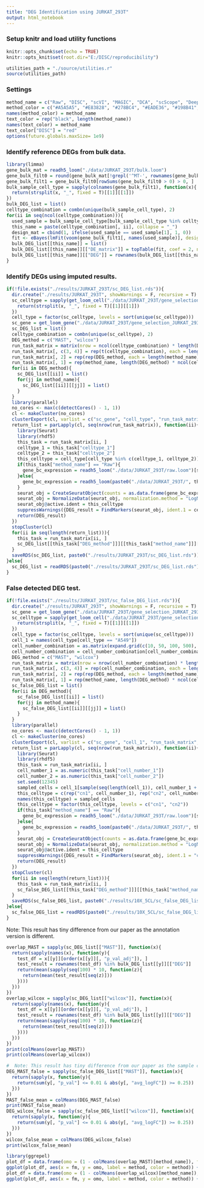 ```yaml
---
title: "DEG Identification using JURKAT_293T"
output: html_notebook
---
```

### Setup knitr and load utility functions
```r
knitr::opts_chunk$set(echo = TRUE)
knitr::opts_knit$set(root.dir="E:/DISC/reproducibility")
```
```r
utilities_path = "./source/utilities.r"
source(utilities_path)
```
### Settings
```r
method_name = c("Raw", "DISC", "scVI", "MAGIC", "DCA", "scScope", "DeepImpute", "VIPER", "scImpute")
method_color = c("#A5A5A5", "#E83828", "#278BC4", "#EADE36", "#198B41", "#920783", "#F8B62D", "#8E5E32", "#1E2B68")
names(method_color) = method_name
text_color = rep("black", length(method_name))
names(text_color) = method_name
text_color["DISC"] = "red"
options(future.globals.maxSize= 1e9)
```
### Identify reference DEGs from bulk data.
```r
library(limma)
gene_bulk_mat = readh5_loom("./data/JURKAT_293T/bulk.loom")
gene_bulk_filt0 = round(gene_bulk_mat[!grepl('^MT-', rownames(gene_bulk_mat)), ])
gene_bulk_filt1 = gene_bulk_filt0[rowSums(gene_bulk_filt0 > 0) > 0, ]
bulk_sample_cell_type = sapply(colnames(gene_bulk_filt1), function(x){
  return(strsplit(x, "_", fixed = T)[[1]][[1]])
})
bulk_DEG_list = list()
celltype_combination = combn(unique(bulk_sample_cell_type), 2)
for(ii in seq(ncol(celltype_combination))){
  used_sample = bulk_sample_cell_type[bulk_sample_cell_type %in% celltype_combination[, ii]]
  this_name = paste(celltype_combination[, ii], collapse = "_")
  design_mat = cbind(1, ifelse(used_sample == used_sample[1], 1, 0))
  fit <- eBayes(lmFit(voom(gene_bulk_filt1[, names(used_sample)], design = design_mat), design = design_mat))
  bulk_DEG_list[[this_name]] = list()
  bulk_DEG_list[[this_name]][["DE_matrix"]] = topTable(fit, coef = 2, number = nrow(gene_bulk_filt1))
  bulk_DEG_list[[this_name]][["DEG"]] = rownames(bulk_DEG_list[[this_name]][["DE_matrix"]])[abs(bulk_DEG_list[[this_name]][["DE_matrix"]][, "logFC"]) >= 1.5 & bulk_DEG_list[[this_name]][["DE_matrix"]][, "adj.P.Val"] < 0.05]
}
```
### Identify DEGs using imputed results.
```r
if(!file.exists("./results/JURKAT_293T/sc_DEG_list.rds")){
  dir.create("./results/JURKAT_293T", showWarnings = F, recursive = T)
  sc_celltype = sapply(get_loom_cell("./data/JURKAT_293T/gene_selection_JURKAT_293T.loom"), function(x){
    return(strsplit(x, "_", fixed = T)[[1]][[1]])
  })
  cell_type = factor(sc_celltype, levels = sort(unique(sc_celltype)))
  sc_gene = get_loom_gene("./data/JURKAT_293T/gene_selection_JURKAT_293T.loom")
  sc_DEG_list = list()
  celltype_combination = combn(unique(sc_celltype), 2)
  DEG_method = c("MAST", "wilcox")
  run_task_matrix = matrix(nrow = ncol(celltype_combination) * length(DEG_method) * length(method_name), ncol = 4, dimnames = list(c(), c("method_name", "DEG_method", "celltype_1", "celltype_2")))
  run_task_matrix[, c(3, 4)] = rep(t(celltype_combination), each = length(DEG_method) * length(method_name))
  run_task_matrix[, 2] = rep(rep(DEG_method, each = length(method_name)), ncol(celltype_combination))
  run_task_matrix[, 1] = rep(method_name, length(DEG_method) * ncol(celltype_combination))
  for(ii in DEG_method){
    sc_DEG_list[[ii]] = list()
    for(jj in method_name){
      sc_DEG_list[[ii]][[jj]] = list()
    }
  }
  library(parallel)
  no_cores <- max(c(detectCores() - 1, 1))
  cl <- makeCluster(no_cores)
  clusterExport(cl, varlist = c("sc_gene", "cell_type", "run_task_matrix", "readh5_loom"))
  return_list = parLapply(cl, seq(nrow(run_task_matrix)), function(ii){
    library(Seurat)
    library(rhdf5)
    this_task = run_task_matrix[ii, ]
    celltype_1 = this_task["celltype_1"]
    celltype_2 = this_task["celltype_2"]
    this_celltype = cell_type[cell_type %in% c(celltype_1, celltype_2)]
    if(this_task["method_name"] == "Raw"){
      gene_bc_expression = readh5_loom("./data/JURKAT_293T/raw.loom")[sc_gene, names(this_celltype)]
    }else{
      gene_bc_expression = readh5_loom(paste0("./data/JURKAT_293T/", this_task["method_name"], "_JURKAT_293T.loom"))[sc_gene, names(this_celltype)]
    }
    seurat_obj = CreateSeuratObject(counts = as.data.frame(gene_bc_expression), min.cells = 0, min.features = 0)
    seurat_obj = NormalizeData(seurat_obj, normalization.method = "LogNormalize", scale.factor = 10000)
    seurat_obj@active.ident = this_celltype
    suppressWarnings({DEG_result = FindMarkers(seurat_obj, ident.1 = celltype_1, ident.2 = celltype_2, min.pct = 0.1, logfc.threshold = 0, test.use = this_task["DEG_method"], verbose = F)})
    return(DEG_result)
  })
  stopCluster(cl)
  for(ii in seq(length(return_list))){
    this_task = run_task_matrix[ii, ]
    sc_DEG_list[[this_task["DEG_method"]]][[this_task["method_name"]]][[paste0(this_task["celltype_1"], "_", this_task["celltype_2"])]] = return_list[[ii]]
  }
  saveRDS(sc_DEG_list, paste0("./results/JURKAT_293T/sc_DEG_list.rds"))
}else{
  sc_DEG_list = readRDS(paste0("./results/JURKAT_293T/sc_DEG_list.rds"))
}
```
### False detected DEG test.
```r
if(!file.exists("./results/JURKAT_293T/sc_false_DEG_list.rds")){
  dir.create("./results/JURKAT_293T", showWarnings = F, recursive = T)
  sc_gene = get_loom_gene("./data/JURKAT_293T/gene_selection_JURKAT_293T.loom")
  sc_celltype = sapply(get_loom_cell("./data/JURKAT_293T/gene_selection_JURKAT_293T.loom"), function(x){
    return(strsplit(x, "_", fixed = T)[[1]][[1]])
  })
  cell_type = factor(sc_celltype, levels = sort(unique(sc_celltype)))
  cell_1 = names(cell_type[cell_type == "A549"])
  cell_number_combination = as.matrix(expand.grid(c(10, 50, 100, 500), c(10, 50, 100, 500)))
  cell_number_combination = cell_number_combination[cell_number_combination[, 1] <= cell_number_combination[, 2], ]
  DEG_method = c("MAST", "wilcox")
  run_task_matrix = matrix(nrow = nrow(cell_number_combination) * length(DEG_method) * length(method_name), ncol = 4, dimnames = list(c(), c("method_name", "DEG_method", "cell_number_1", "cell_number_2")))
  run_task_matrix[, c(3, 4)] = rep(cell_number_combination, each = length(DEG_method) * length(method_name))
  run_task_matrix[, 2] = rep(rep(DEG_method, each = length(method_name)), ncol(cell_number_combination))
  run_task_matrix[, 1] = rep(method_name, length(DEG_method) * ncol(cell_number_combination))
  sc_false_DEG_list = list()
  for(ii in DEG_method){
    sc_false_DEG_list[[ii]] = list()
    for(jj in method_name){
      sc_false_DEG_list[[ii]][[jj]] = list()
    }
  }
  library(parallel)
  no_cores <- max(c(detectCores() - 1, 1))
  cl <- makeCluster(no_cores)
  clusterExport(cl, varlist = c("sc_gene", "cell_1", "run_task_matrix", "readh5_loom"))
  return_list = parLapply(cl, seq(nrow(run_task_matrix)), function(ii){
    library(Seurat)
    library(rhdf5)
    this_task = run_task_matrix[ii, ]
    cell_number_1 = as.numeric(this_task["cell_number_1"])
    cell_number_2 = as.numeric(this_task["cell_number_2"])
    set.seed(12345)
    sampled_cells = cell_1[sample(seq(length(cell_1)), cell_number_1 + cell_number_2)]
    this_celltype = c(rep("cn1", cell_number_1), rep("cn2", cell_number_2))
    names(this_celltype) = sampled_cells
    this_celltype = factor(this_celltype, levels = c("cn1", "cn2"))
    if(this_task["method_name"] == "Raw"){
      gene_bc_expression = readh5_loom("./data/JURKAT_293T/raw.loom")[sc_gene, names(this_celltype)]
    }else{
      gene_bc_expression = readh5_loom(paste0("./data/JURKAT_293T/", this_task["method_name"], "_JURKAT_293T.loom"))[sc_gene, names(this_celltype)]
    }
    seurat_obj = CreateSeuratObject(counts = as.data.frame(gene_bc_expression), min.cells = 0, min.features = 0)
    seurat_obj = NormalizeData(seurat_obj, normalization.method = "LogNormalize", scale.factor = 10000)
    seurat_obj@active.ident = this_celltype
    suppressWarnings({DEG_result = FindMarkers(seurat_obj, ident.1 = "cn1", ident.2 = "cn2", min.pct = 0.1, logfc.threshold = 0, test.use = this_task["DEG_method"], verbose = F)})
    return(DEG_result)
  })
  stopCluster(cl)
  for(ii in seq(length(return_list))){
    this_task = run_task_matrix[ii, ]
    sc_false_DEG_list[[this_task["DEG_method"]]][[this_task["method_name"]]][[paste0(this_task["cell_number_1"], "_", this_task["cell_number_2"])]] = return_list[[ii]]
  }
  saveRDS(sc_false_DEG_list, paste0("./results/10X_5CL/sc_false_DEG_list.rds"))
}else{
  sc_false_DEG_list = readRDS(paste0("./results/10X_5CL/sc_false_DEG_list.rds"))
}
```
Note: This result has tiny difference from our paper as the annotation version is different. 
```r
overlap_MAST = sapply(sc_DEG_list[["MAST"]], function(x){
  return(sapply(names(x), function(y){
    test_df = x[[y]][order(x[[y]][, "p_val_adj"]), ]
    test_result = rownames(test_df) %in% bulk_DEG_list[[y]][["DEG"]]
    return(mean(sapply(seq(100) * 10, function(z){
      return(mean(test_result[seq(z)]))
    })))
  }))
})
overlap_wilcox = sapply(sc_DEG_list[["wilcox"]], function(x){
  return(sapply(names(x), function(y){
    test_df = x[[y]][order(x[[y]][, "p_val_adj"]), ]
    test_result = rownames(test_df) %in% bulk_DEG_list[[y]][["DEG"]]
    return(mean(sapply(seq(100) * 10, function(z){
      return(mean(test_result[seq(z)]))
    })))
  }))
})
print(colMeans(overlap_MAST))
print(colMeans(overlap_wilcox))
```
```r
#  Note: This result has tiny difference from our paper as the sample cell is different.
DEG_MAST_false = sapply(sc_false_DEG_list[["MAST"]], function(x){
  return(sapply(x, function(y){
    return(sum(y[, "p_val"] <= 0.01 & abs(y[, "avg_logFC"]) >= 0.25))
  }))
})
MAST_false_mean = colMeans(DEG_MAST_false)
print(MAST_false_mean)
DEG_wilcox_false = sapply(sc_false_DEG_list[["wilcox"]], function(x){
  return(sapply(x, function(y){
    return(sum(y[, "p_val"] <= 0.01 & abs(y[, "avg_logFC"]) >= 0.25))
  }))
})
wilcox_false_mean = colMeans(DEG_wilcox_false)
print(wilcox_false_mean)
```

```r
library(ggrepel)
plot_df = data.frame(omo = (1 - colMeans(overlap_MAST)[method_name]), fm = MAST_false_mean[method_name], method = method_name)
ggplot(plot_df, aes(x = fm, y = omo, label = method, color = method)) + geom_point() + geom_text_repel() + theme_bw() + theme(legend.position = "none") + xlab("False DEG (293T)") + ylab("1 - Overlap") + ggtitle("MAST") + scale_colour_manual(values = method_color)
plot_df = data.frame(omo = (1 - colMeans(overlap_wilcox)[method_name]), fm = wilcox_false_mean[method_name], method = method_name)
ggplot(plot_df, aes(x = fm, y = omo, label = method, color = method)) + geom_point() + geom_text_repel() + theme_bw() + theme(legend.position = "none") + xlab("False DEG (293T)") + ylab("1 - Overlap") + ggtitle("wilcox") + scale_colour_manual(values = method_color)
```








